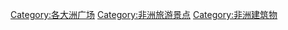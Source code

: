 [[Category:各大洲广场|Category:各大洲广场]]
[[Category:非洲旅游景点|Category:非洲旅游景点]]
[[Category:非洲建筑物|Category:非洲建筑物]]